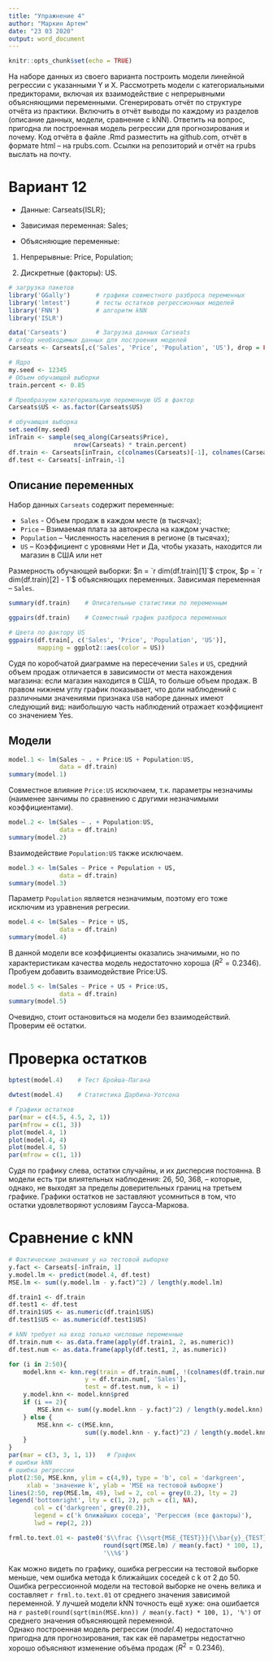 ---
title: "Упражнение 4"
author: "Маркин Артем"
date: "23 03 2020"
output: word_document
---

```{r setup, include=FALSE}
knitr::opts_chunk$set(echo = TRUE)
```

На наборе данных из своего варианта построить модели линейной регрессии с указанными Y и X. Рассмотреть модели с категориальными предикторами, включая их взаимодействие с непрерывными объясняющими переменными. Сгенерировать отчёт по структуре отчёта из практики. Включить в отчёт выводы по каждому из разделов (описание данных, модели, сравнение с kNN). Ответить на вопрос, пригодна ли построенная модель регрессии для прогнозирования и почему.
Код отчёта в файле .Rmd разместить на github.com, отчёт в формате html – на rpubs.com. Ссылки на репозиторий и отчёт на rpubs выслать на почту.

# Вариант 12

- Данные: Carseats{ISLR};

- Зависимая переменная: Sales;

- Объясняющие переменные:

1. Непрерывные: Price, Population;

2. Дискретные (факторы): US.

```{r Данные и пакеты, warning = F, message = F}
# загрузка пакетов
library('GGally')       # графики совместного разброса переменных
library('lmtest')       # тесты остатков регрессионных моделей
library('FNN')          # алгоритм kNN
library('ISLR')

data('Carseats')        # Загрузка данных Carseats
# отбор необходимых данных для построения моделей
Carseats <- Carseats[,c('Sales', 'Price', 'Population', 'US'), drop = FALSE]

# Ядро
my.seed <- 12345
# Объем обучающей выборки
train.percent <- 0.85

# Преобразуем категориальную переменную US в фактор
Carseats$US <- as.factor(Carseats$US)

# обучающая выборка
set.seed(my.seed)
inTrain <- sample(seq_along(Carseats$Price), 
                  nrow(Carseats) * train.percent)
df.train <- Carseats[inTrain, c(colnames(Carseats)[-1], colnames(Carseats)[1])]
df.test <- Carseats[-inTrain,-1]
```

## Описание переменных  

Набор данных `Carseats` содержит переменные:  

- `Sales` - Объем продаж в каждом месте (в тысячах);
- `Price` – Взимаемая плата за автокресла на каждом участке;  
- `Population` – Численность населения в регионе (в тысячах);
- `US` – Коэффициент с уровнями Нет и Да, чтобы указать, находится ли магазин в США или нет

Размерность обучающей выборки: $n = `r dim(df.train)[1]`$ строк, $p = `r dim(df.train)[2] - 1`$ объясняющих переменных. Зависимая переменная -- `Sales`.  

```{r Описание данных, echo = F, message = F, warning = F}
summary(df.train)    # Описательные статистики по переменным

ggpairs(df.train)    # Совместный график разброса переменных

# Цвета по фактору US
ggpairs(df.train[, c('Sales', 'Price', 'Population', 'US')], 
        mapping = ggplot2::aes(color = US))
```

Судя по коробчатой диаграмме на пересечении `Sales` и `US`, средний объем продаж отличается в зависимости от места нахождения магазина: если магазин находится в США, то больше объем продаж. В правом нижнем углу график показывает, что доли наблюдений с различными значениями признака `US`в наборе данных имеют следующий вид: наибольшую часть наблюдений отражает коэффициент со значением Yes.

## Модели 

```{r echo = F, warning = F, error = F}
model.1 <- lm(Sales ~ . + Price:US + Population:US,
              data = df.train)
summary(model.1)
```

Совместное влияние ` Price:US` исключаем, т.к. параметры незначимы (наименее занчимы по сравнению с другими незначимыми коэффициентами).

```{r echo = F, warning = F, error = F}
model.2 <- lm(Sales ~ . + Population:US,
              data = df.train)
summary(model.2)
```

Взаимодействие `Population:US` также исключаем.

```{r echo = F, warning = F, error = F}
model.3 <- lm(Sales ~ Price + Population + US,
              data = df.train)
summary(model.3)
```

Параметр `Population` является незначимым, поэтому его тоже исключим из уравнения регресии.

```{r echo = F, warning = F, error = F}
model.4 <- lm(Sales ~ Price + US,
              data = df.train)
summary(model.4)
```

В данной модели все коэффициенты оказались значимыми, но по характеристикам качества модель недостаточно хороша  ($R^2=0.2346$). Пробуем добавить взаимодействие Price:US.

```{r echo = F, warning = F, error = F}
model.5 <- lm(Sales ~ Price + US + Price:US,
              data = df.train)
summary(model.5)
```

Очевидно, стоит остановиться на модели без взаимодействий. Проверим её остатки.

# Проверка остатков  

```{r , warning = F, error = F}

bptest(model.4)    # Тест Бройша-Пагана

dwtest(model.4)    # Статистика Дарбина-Уотсона

# Графики остатков
par(mar = c(4.5, 4.5, 2, 1))
par(mfrow = c(1, 3))
plot(model.4, 1)
plot(model.4, 4)
plot(model.4, 5)
par(mfrow = c(1, 1))
```

Судя по графику слева, остатки случайны, и их дисперсия постоянна. В модели есть три влиятельных наблюдения: 26, 50, 368, – которые, однако, не выходят за пределы доверительных границ на третьем графике. Графики остатков не заставляют усомниться в том, что остатки удовлетворяют условиям Гаусса-Маркова.

# Сравнение с kNN

```{r }
# Фактические значения y на тестовой выборке
y.fact <- Carseats[-inTrain, 1]
y.model.lm <- predict(model.4, df.test)
MSE.lm <- sum((y.model.lm - y.fact)^2) / length(y.model.lm)

df.train1 <- df.train
df.test1 <- df.test
df.train1$US <- as.numeric(df.train1$US)
df.test1$US <- as.numeric(df.test1$US)

# kNN требует на вход только числовые переменные
df.train.num <- as.data.frame(apply(df.train1, 2, as.numeric))
df.test.num <- as.data.frame(apply(df.test1, 2, as.numeric))

for (i in 2:50){
    model.knn <- knn.reg(train = df.train.num[, !(colnames(df.train.num) %in% 'Sales')], 
                     y = df.train.num[, 'Sales'], 
                     test = df.test.num, k = i)
    y.model.knn <- model.knn$pred
    if (i == 2){
        MSE.knn <- sum((y.model.knn - y.fact)^2) / length(y.model.knn)
    } else {
        MSE.knn <- c(MSE.knn, 
                     sum((y.model.knn - y.fact)^2) / length(y.model.knn))
    }
}
par(mar = c(3, 3, 1, 1))   # График
# ошибки kNN
# ошибка регрессии
plot(2:50, MSE.knn, ylim = c(4,9), type = 'b', col = 'darkgreen',
     xlab = 'значение k', ylab = 'MSE на тестовой выборке')
lines(2:50, rep(MSE.lm, 49), lwd = 2, col = grey(0.2), lty = 2)
legend('bottomright', lty = c(1, 2), pch = c(1, NA), 
       col = c('darkgreen', grey(0.2)), 
       legend = c('k ближайших соседа', 'Регрессия (все факторы)'), 
       lwd = rep(2, 2))
```


```{r, include = F}
frml.to.text.01 <- paste0('$\\frac {\\sqrt{MSE_{TEST}}}{\\bar{y}_{TEST}} = ',
                          round(sqrt(MSE.lm) / mean(y.fact) * 100, 1),
                          '\\%$')
```

Как можно видеть по графику, ошибка регрессии на тестовой выборке меньше, чем ошибка метода k ближайших соседей с k от 2 до 50. Ошибка регрессионной модели на тестовой выборке не очень велика и составляет `r frml.to.text.01` от среднего значения зависимой переменной. У лучшей модели kNN точность ещё хуже: она ошибается на `r paste0(round(sqrt(min(MSE.knn)) / mean(y.fact) * 100, 1), '%')` от среднего значения объясняющей переменной.  
Однако построенная модель регрессии ($model.4$) недостаточно пригодна для прогнозирования, так как её параметры недостатчно хорошо объясняют изменение объёма продаж ($R^2=0.2346$).